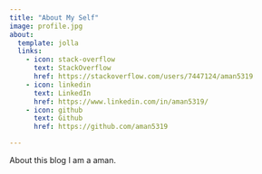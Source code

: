 ```yaml
---
title: "About My Self"
image: profile.jpg
about:
  template: jolla
  links:
    - icon: stack-overflow
      text: StackOverflow
      href: https://stackoverflow.com/users/7447124/aman5319
    - icon: linkedin
      text: LinkedIn
      href: https://www.linkedin.com/in/aman5319/
    - icon: github
      text: Github
      href: https://github.com/aman5319

---
```


About this blog I am a aman.

